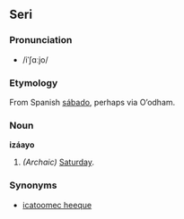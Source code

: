 ==Seri==
===Pronunciation===
*/iˈʃɑːjo/
===Etymology===
From Spanish [[sábado]], perhaps via O’odham.
===Noun===
'''izáayo'''
#''(Archaic)'' [[Saturday]].
===Synonyms===
*[[icatoomec heeque]]